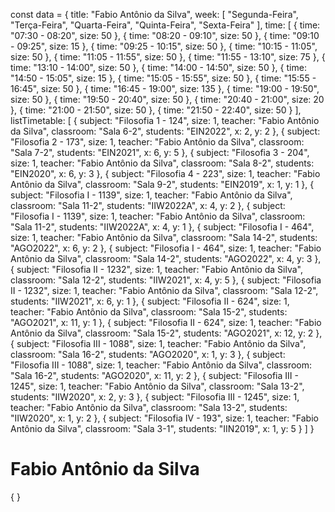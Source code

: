 const data = {
  title: "Fabio Antônio da Silva",
  week: [
    "Segunda-Feira",
    "Terça-Feira",
    "Quarta-Feira",
    "Quinta-Feira",
    "Sexta-Feira"
  ],
  time: [
    {
      time: "07:30 - 08:20",
      size: 50
    },
    {
      time: "08:20 - 09:10",
      size: 50
    },
    {
      time: "09:10 - 09:25",
      size: 15
    },
    {
      time: "09:25 - 10:15",
      size: 50
    },
    {
      time: "10:15 - 11:05",
      size: 50
    },
    {
      time: "11:05 - 11:55",
      size: 50
    },
    {
      time: "11:55 - 13:10",
      size: 75
    },
    {
      time: "13:10 - 14:00",
      size: 50
    },
    {
      time: "14:00 - 14:50",
      size: 50
    },
    {
      time: "14:50 - 15:05",
      size: 15
    },
    {
      time: "15:05 - 15:55",
      size: 50
    },
    {
      time: "15:55 - 16:45",
      size: 50
    },
    {
      time: "16:45 - 19:00",
      size: 135
    },
    {
      time: "19:00 - 19:50",
      size: 50
    },
    {
      time: "19:50 - 20:40",
      size: 50
    },
    {
      time: "20:40 - 21:00",
      size: 20
    },
    {
      time: "21:00 - 21:50",
      size: 50
    },
    {
      time: "21:50 - 22:40",
      size: 50
    }
  ],
  listTimetable: [
    {
      subject: "Filosofia 1 - 124",
      size: 1,
      teacher: "Fabio Antônio da Silva",
      classroom: "Sala 6-2",
      students: "EIN2022",
      x: 2,
      y: 2
    },
    {
      subject: "Filosofia 2 - 173",
      size: 1,
      teacher: "Fabio Antônio da Silva",
      classroom: "Sala 7-2",
      students: "EIN2021",
      x: 6,
      y: 5
    },
    {
      subject: "Filosofia 3 - 204",
      size: 1,
      teacher: "Fabio Antônio da Silva",
      classroom: "Sala 8-2",
      students: "EIN2020",
      x: 6,
      y: 3
    },
    {
      subject: "Filosofia 4 - 223",
      size: 1,
      teacher: "Fabio Antônio da Silva",
      classroom: "Sala 9-2",
      students: "EIN2019",
      x: 1,
      y: 1
    },
    {
      subject: "Filosofia I - 1139",
      size: 1,
      teacher: "Fabio Antônio da Silva",
      classroom: "Sala 11-2",
      students: "IIW2022A",
      x: 4,
      y: 2
    },
    {
      subject: "Filosofia I - 1139",
      size: 1,
      teacher: "Fabio Antônio da Silva",
      classroom: "Sala 11-2",
      students: "IIW2022A",
      x: 4,
      y: 1
    },
    {
      subject: "Filosofia I - 464",
      size: 1,
      teacher: "Fabio Antônio da Silva",
      classroom: "Sala 14-2",
      students: "AGO2022",
      x: 6,
      y: 2
    },
    {
      subject: "Filosofia I - 464",
      size: 1,
      teacher: "Fabio Antônio da Silva",
      classroom: "Sala 14-2",
      students: "AGO2022",
      x: 4,
      y: 3
    },
    {
      subject: "Filosofia II - 1232",
      size: 1,
      teacher: "Fabio Antônio da Silva",
      classroom: "Sala 12-2",
      students: "IIW2021",
      x: 4,
      y: 5
    },
    {
      subject: "Filosofia II - 1232",
      size: 1,
      teacher: "Fabio Antônio da Silva",
      classroom: "Sala 12-2",
      students: "IIW2021",
      x: 6,
      y: 1
    },
    {
      subject: "Filosofia II - 624",
      size: 1,
      teacher: "Fabio Antônio da Silva",
      classroom: "Sala 15-2",
      students: "AGO2021",
      x: 11,
      y: 1
    },
    {
      subject: "Filosofia II - 624",
      size: 1,
      teacher: "Fabio Antônio da Silva",
      classroom: "Sala 15-2",
      students: "AGO2021",
      x: 12,
      y: 2
    },
    {
      subject: "Filosofia III - 1088",
      size: 1,
      teacher: "Fabio Antônio da Silva",
      classroom: "Sala 16-2",
      students: "AGO2020",
      x: 1,
      y: 3
    },
    {
      subject: "Filosofia III - 1088",
      size: 1,
      teacher: "Fabio Antônio da Silva",
      classroom: "Sala 16-2",
      students: "AGO2020",
      x: 11,
      y: 2
    },
    {
      subject: "Filosofia III - 1245",
      size: 1,
      teacher: "Fabio Antônio da Silva",
      classroom: "Sala 13-2",
      students: "IIW2020",
      x: 2,
      y: 3
    },
    {
      subject: "Filosofia III - 1245",
      size: 1,
      teacher: "Fabio Antônio da Silva",
      classroom: "Sala 13-2",
      students: "IIW2020",
      x: 1,
      y: 2
    },
    {
      subject: "Filosofia IV - 193",
      size: 1,
      teacher: "Fabio Antônio da Silva",
      classroom: "Sala 3-1",
      students: "IIN2019",
      x: 1,
      y: 5
    }
  ]
}

# Fabio Antônio da Silva

<div>
    {
        <Grid
            title={data.title}
            weekDays={data.week}
            time={data.time}
            listClasses={data.listTimetable}
        />
    }
</div>
